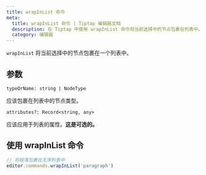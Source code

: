 ```yaml
---
title: wrapInList 命令
meta:
  title: wrapInList 命令 | Tiptap 编辑器文档
  description: 在 Tiptap 中使用 wrapInList 命令将当前选择中的节点包裹在列表中。了解更多信息请查看我们的文档！
  category: 编辑器
---
```


`wrapInList` 将当前选择中的节点包裹在一个列表中。

## 参数

`typeOrName: string | NodeType`

应该包裹在列表中的节点类型。

`attributes?: Record<string, any>`

应该应用于列表的属性。**这是可选的。**

## 使用 wrapInList 命令

```js
// 将段落包裹在无序列表中
editor.commands.wrapInList('paragraph')
```